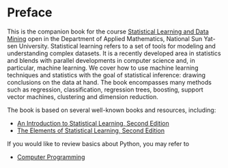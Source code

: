 # Preface {.unnumbered}
This is the companion book for the course [Statistical Learning and Data Mining](https://phonchi.github.io/nsysu-math524/) open in the Department of Applied Mathematics, National Sun Yat-sen University.
Statistical learning refers to a set of tools for modeling and understanding complex datasets. It is a recently developed area in statistics and blends with parallel developments in computer science and, in particular, machine learning. 
We cover how to use machine learning techniques and statistics with the goal of statistical inference: drawing conclusions on the data at hand. 
The book encompasses many methods such as regression, classification, regression trees, boosting, support vector machines, clustering and dimension reduction.

The book is based on several well-known books and resources, including:

- [An Introduction to Statistical Learning, Second Edition](https://www.statlearning.com/)
- [The Elements of Statistical Learning, Second Edition](https://hastie.su.domains/ElemStatLearn/)

If you would like to review basics about Python, you may refer to

- [Computer Programming](https://phonchi.github.io/Computer_Programming/)
